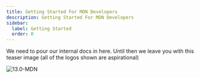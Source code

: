 ```yaml
---
title: Getting Started For MDN Developers
description: Getting Started For MDN Developers
sidebar:
  label: Getting Started
  order: 0
---
```


We need to pour our internal docs in here. Until then we leave you with this teaser image (all of the logos shown are aspirational)

![13.0-MDN](../../images/13.0-MDN.png)